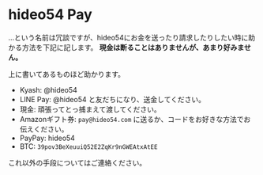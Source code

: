 # hideo54 Pay

…という名前は冗談ですが、hideo54にお金を送ったり請求したりしたい時に助かる方法を下記に記します。
**現金は断ることはありませんが、あまり好みません。**  

上に書いてあるものほど助かります。

* Kyash: @hideo54
* LINE Pay: @hideo54 と友だちになり、送金してください。
* 現金: 頑張ってとっ捕まえて渡してください。
* Amazonギフト券: `pay@hideo54.com` に送るか、コードをお好きな方法でお伝えください。
* PayPay: hideo54
* BTC: `39pov3BeXeuuiQ52E2ZqKr9nGWEAtxAtEE`

これ以外の手段についてはご連絡ください。
